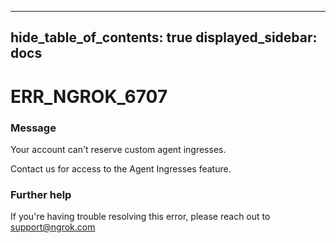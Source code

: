 

---
hide_table_of_contents: true
displayed_sidebar: docs
---


# ERR_NGROK_6707

### Message
Your account can't reserve custom agent ingresses.

Contact us for access to the Agent Ingresses feature.

<ErrorDetails />



### Further help
If you're having trouble resolving this error, please reach out to [support@ngrok.com](mailto:support@ngrok.com?subject=Help%20with%20ERR_NGROK_6707)

